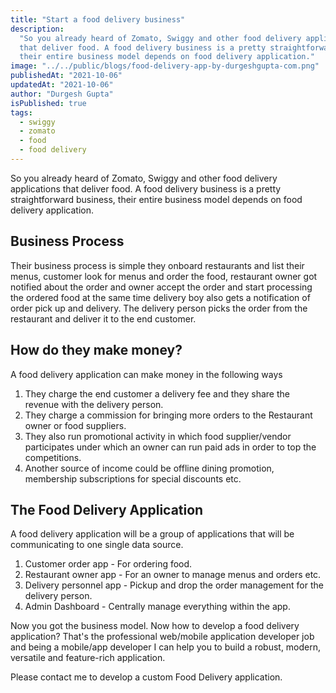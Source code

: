 ```yaml
---
title: "Start a food delivery business"
description:
  "So you already heard of Zomato, Swiggy and other food delivery applications
  that deliver food. A food delivery business is a pretty straightforward business,
  their entire business model depends on food delivery application."
image: "../../public/blogs/food-delivery-app-by-durgeshgupta-com.png"
publishedAt: "2021-10-06"
updatedAt: "2021-10-06"
author: "Durgesh Gupta"
isPublished: true
tags:
  - swiggy
  - zomato
  - food
  - food delivery
---
```


So you already heard of Zomato, Swiggy and other food delivery applications that deliver food. A food delivery business is a pretty straightforward business, their entire business model depends on food delivery application.

## Business Process

Their business process is simple they onboard restaurants and list their menus, customer look for menus and order the food, restaurant owner got notified about the order and owner accept the order and start processing the ordered food at the same time delivery boy also gets a notification of order pick up and delivery. The delivery person picks the order from the restaurant and deliver it to the end customer.

## How do they make money?

A food delivery application can make money in the following ways

1. They charge the end customer a delivery fee and they share the revenue with the delivery person.
2. They charge a commission for bringing more orders to the Restaurant owner or food suppliers.
3. They also run promotional activity in which food supplier/vendor participates under which an owner can run paid ads in order to top the competitions.
4. Another source of income could be offline dining promotion, membership subscriptions for special discounts etc.

## The Food Delivery Application

A food delivery application will be a group of applications that will be communicating to one single data source.

1. Customer order app - For ordering food.
2. Restaurant owner app - For an owner to manage menus and orders etc.
3. Delivery personnel app - Pickup and drop the order management for the delivery person.
4. Admin Dashboard - Centrally manage everything within the app.

Now you got the business model. Now how to develop a food delivery application? That's the professional web/mobile application developer job and being a mobile/app developer I can help you to build a robust, modern, versatile and feature-rich application.

Please contact me to develop a custom Food Delivery application.
